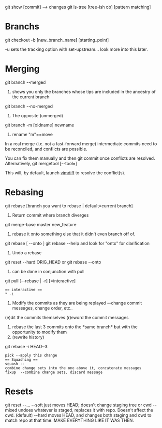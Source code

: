 git show [commit] --> changes
git ls-tree [tree-ish ob] [pattern matching]

= Branchs =
git checkout -b [new_branch_name] [starting_point]

-u sets the tracking option with set-upstream... look more into this later.

= Merging =

git branch --merged 
# shows you only the branches whose tips are included in the ancestry of the current branch
git branch --no-merged 
# The opposite (unmerged)
git branch -m [oldname] newname
#rename "m"==move

In a real merge (i.e. not a fast-forward merge) intermediate commits need to be reconciled, and conflicts are possible.

You can fix them manually and then git commit once conflicts are resolved.
Alternatively, git mergetool [--tool=<tool>]

This will, by default, launch [[../vim/vimdiff#Mergetool|vimdiff]] to resolve the conflict(s).

= Rebasing =

git rebase <new_base_branch> [branch you want to rebase | default=current branch]

# Return commit where branch diverges
git merge-base master new_feature

# rebase it onto something else that it didn't even branch off of.
git rebase [ --onto <branch> ] <new_base> <branch>
git rebase --help and look for "onto" for clarification

# Undo a rebase
git reset --hard ORIG_HEAD
or
git rebase --onto <original parent commit> <upstream> <branch>

# can be done in conjunction with pull
git pull [--rebase | -r] [=interactive]

 == interactive ==
 * -i 
# Modify the commits as they are being replayed --change commit messages, change order, etc..
(e)dit the commits themselves
(r)eword the commit messages
# rebase the last 3 commits onto the *same branch* but with the opportunity to modify them
# (rewrite history)
git rebase -i HEAD~3

 pick --apply this change
 == Squashing ==
 squash --combine change sets into the one above it, concatenate messages
 fixup  --combine change sets, discard message
 
= Resets =
git reset --...
--soft just moves HEAD; doesn't change staging tree or cwd
--mixed undoes whatever is staged, replaces it with repo. Doesn't affect the cwd. (default)
--hard moves HEAD, and changes both staging and cwd to match repo at that time. MAKE EVERYTHING LIKE IT WAS THEN.
